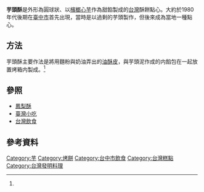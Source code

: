 {{Infobox Prepared Food
| name             = 芋頭酥
| image            = [[File:Taro_Pastry.jpg|200px]]
| caption          = 一份傳統的芋頭酥
| type		   = 酥餅
| main_ingredient  = 麵粉、奶油、糖、芋頭餡<ref name="ytower">{{Cite web|url=http://recipe.ytower.com.tw/Recipe/Detail/357f2d28-2658-4f13-ae4e-13a755686ae3/%E8%8A%8B%E9%A0%AD%E9%85%A5 |title=芋頭酥 食譜作法 |publisher=楊桃美食網 |accessdate=2024年8月19日}}</ref>
}}
'''芋頭酥'''是外形為圓球狀、以[[檳榔心芋|檳榔心芋]]作為甜餡製成的[[台灣|台灣]]酥餅點心。大約於1980年代後期在[[臺中市|臺中市]]首先出現，當時是以過剩的芋頭製作，但後來成為當地一種點心。

==方法==
芋頭酥主要作法是將用麵粉與奶油弄出的[[油酥皮|油酥皮]]，與芋頭泥作成的内餡包在一起放置烤箱内製成。<ref name="ytower"/>

==參照==
* [[鳳梨酥|鳳梨酥]]
* [[臺灣小吃|臺灣小吃]]
* [[台灣飲食|台灣飲食]]

{{模板:蛋糕}}

==參考資料==
{{Reflist}}

[[Category:芋|Category:芋]]
[[Category:烤餅|Category:烤餅]]
[[Category:台中市飲食|Category:台中市飲食]]
[[Category:台灣糕點|Category:台灣糕點]]
[[Category:台灣發明料理|Category:台灣發明料理]]
{{Dessert-stub}}